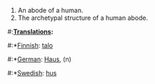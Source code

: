 #An abode of a human.
#The archetypal structure of a human abode.

#:'''[[Translation]]s:'''
#:*[[Finnish]]: [[talo]]
#:*[[German]]: [[Haus]], (n)
#:*[[Swedish]]: [[hus]]